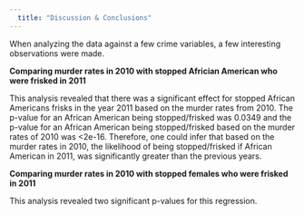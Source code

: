 ```yaml
---
  title: "Discussion & Conclusions"
---
```

  
When analyzing the data against a few crime variables, a few interesting observations were made. 

**Comparing murder rates in 2010 with stopped Africian American who were frisked in 2011** 

This analysis revealed that there was a significant effect for stopped African Americans frisks in the year 2011 based on the murder rates from 2010. The p-value for an African American being stopped/frisked was 0.0349 and the p-value for an African American being stopped/frisked based on the murder rates of 2010 was <2e-16. Therefore, one could infer that based on the murder rates in 2010, the likelihood of being stopped/frisked if African American in 2011, was significantly greater than the previous years. 

**Comparing murder rates in 2010 with stopped females who were frisked in 2011** 

This analysis revealed two significant p-values for this regression. 